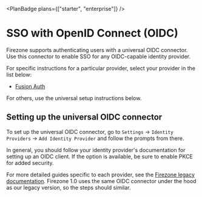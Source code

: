 
<PlanBadge plans={["starter", "enterprise"]} />

# SSO with OpenID Connect (OIDC)

Firezone supports authenticating users with a universal OIDC connector. Use this
connector to enable SSO for any OIDC-capable identity provider.

For specific instructions for a particular provider, select your provider in the
list below:

- [Fusion Auth](/kb/authenticate/oidc/fusion)

For others, use the universal setup instructions below.

## Setting up the universal OIDC connector

To set up the universal OIDC connector, go to `Settings` -> `Identity Providers`
-> `Add Identity Provider` and follow the prompts from there.

In general, you should follow your identity provider's documentation for setting
up an OIDC client. If the option is available, be sure to enable PKCE for added
security.

For more detailed guides specific to each provider, see the
[Firezone legacy documentation](/docs/authenticate/oidc). Firezone 1.0 uses the
same OIDC connector under the hood as our legacy version, so the steps should
similar.
